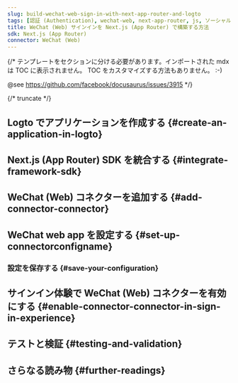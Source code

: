```yaml
---
slug: build-wechat-web-sign-in-with-next-app-router-and-logto
tags: [認証 (Authentication), wechat-web, next-app-router, js, ソーシャルサインイン, サインイン, ログイン]
title: WeChat (Web) サインインを Next.js (App Router) で構築する方法
sdk: Next.js (App Router)
connector: WeChat (Web)
---
```


{/*
  テンプレートをセクションに分ける必要があります。インポートされた mdx は TOC に表示されません。
  TOC をカスタマイズする方法もありません。 :-)

  @see https://github.com/facebook/docusaurus/issues/3915
*/}




{/* truncate */}

<Intro connector={connector} sdk="Next.js (App Router)" link="https://nextjs.org/learn/dashboard-app" />

## Logto でアプリケーションを作成する \{#create-an-application-in-logto}

<CreateApplication type="従来型 Web" framework="Next.js (App Router)" />

## Next.js (App Router) SDK を統合する \{#integrate-framework-sdk}

<IntegrateSdk />

## WeChat (Web) コネクターを追加する \{#add-connector-connector}

<AddSocialConnector connector={connector} framework="Next.js (App Router)" />

## WeChat web app を設定する \{#set-up-connectorconfigname}

<ConnectorGuide />

### 設定を保存する \{#save-your-configuration}

<SaveYourConfiguration connector={connector} />

## サインイン体験で WeChat (Web) コネクターを有効にする \{#enable-connector-connector-in-sign-in-experience}

<EnableSocialConnector connector={connector} />

## テストと検証 \{#testing-and-validation}

<TestingAndValidation connector={connector} sdk="Next.js (App Router)" />

## さらなる読み物 \{#further-readings}

<FurtherReadings />
